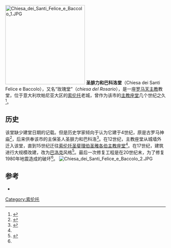 {{Coord|40.626175|14.371994|type:landmark|display=title}}
[[File:Chiesa_dei_Santi_Felice_e_Baccolo_1.JPG|250px]]
'''圣腓力和巴科洛堂'''（Chiesa dei Santi Felice e Baccolo），又名“玫瑰堂”（''chiesa del Rosario''），是一座[[罗马天主教|罗马天主教]]教堂，位于意大利坎帕尼亚大区的[[索伦托|索伦托]]老城，曾作为该市的[[主教座堂|主教座堂]]几个世纪之久<ref name="Museo">{{cite web|url=http://sit.provincia.napoli.it/museodiffuso/mdb2Viewurba.asp?key=1008|title=Storia e descrizione della chiesa dei Santi Felice e Baccolo|accessdate=16 dicembre 2012|archive-date=2013-04-13|archive-url=https://archive.today/20130413062546/http://sit.provincia.napoli.it/museodiffuso/mdb2Viewurba.asp?key=1008|dead-url=yes}}</ref>。

==历史==
该堂缺少建堂日期的记载。但是历史学家倾向于认为它建于4世纪，原是古罗马神庙<ref name="Info">{{cite web|url=http://www.sorrentoinfo.com/it/3/1/237/categorie/articoli/la-chiesa-dei-santi-felice-e-baccolo.html|title=La chiesa dei Santi Felice e Baccolo|accessdate=16 dicembre 2012|archive-date=2011-10-17|archive-url=https://web.archive.org/web/20111017222554/http://sorrentoinfo.com/it/3/1/237/categorie/articoli/la-chiesa-dei-santi-felice-e-baccolo.html|dead-url=no}}</ref>，后来供奉该市的主保圣人圣腓力和巴科洛<ref name="Sorrento">{{cite web|url=http://www.sorrentoweb.altervista.org/italian/rosario.htm|title=La chiesa dei santi Felice a Baccolo a Sorrento|accessdate=16 dicembre 2012|archive-date=2014-12-04|archive-url=https://web.archive.org/web/20141204163702/http://www.sorrentoweb.altervista.org/italian/rosario.htm|dead-url=no}}</ref>。在12世纪，主教座堂从城墙外迁入该堂，直到15世纪迁往[[索伦托圣斐理伯圣雅各伯主教座堂|索伦托圣斐理伯圣雅各伯主教座堂]]<ref name="Sorrento"/>。在17世纪，建筑进行大规模改建，改为[[巴洛克|巴洛克]]风格<ref name="Paesi">{{cite web|url=http://www.paesionline.it/sorrento/monumenti_ed_edifici_storici/chiesa_dei_santi_felice_e_baccolo.asp|title=Cenni sulla chiesa|accessdate=16 dicembre 2012|archive-date=2014-12-04|archive-url=https://web.archive.org/web/20141204194842/http://www.paesionline.it/sorrento/monumenti_ed_edifici_storici/chiesa_dei_santi_felice_e_baccolo.asp|dead-url=no}}</ref>。最后一次修复工程是在20世纪末，为了修复1980年地震造成的破坏<ref name="Sorrento"/>。
[[File:Chiesa_dei_Santi_Felice_e_Baccolo_2.JPG|thumb]] 

==参考==
<references/>
*{{cite book|author=Ferraiuolo Pasquale|title=Chiese e monasteri di Sorrento|editor=Venerabile Congregazione dei Servi di Maria|location=Sorrento|year=1974}}

[[Category:索伦托|Category:索伦托]]